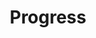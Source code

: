 ---
title: Progress
description: ''
draft: true
repo: https://github.com
accessibility: https://github.com
---